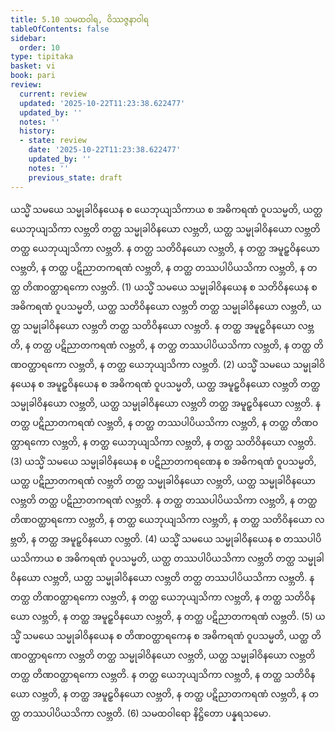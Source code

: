 ```yaml
---
title: 5.10 သမထဝါရ, ဝိဿဇ္ဇနာဝါရ
tableOfContents: false
sidebar:
  order: 10
type: tipitaka
basket: vi
book: pari
review:
  current: review
  updated: '2025-10-22T11:23:38.622477'
  updated_by: ''
  notes: ''
  history:
  - state: review
    date: '2025-10-22T11:23:38.622477'
    updated_by: ''
    notes: ''
    previous_state: draft
---
```



<ReviewStatus review={frontmatter.review} showDetails={true} />

<HypothesisAnnotation frontmatter={frontmatter} />

<DynamicBreadcrumb />

<Division number="305" book="pari" e="ch" v="5" p="193">

<Paragraph number="1321" book="pari">
ယသ္မိံ သမယေ သမ္မုခါဝိနယေန စ ယေဘုယျသိကာယ စ အဓိကရဏံ ဝူပသမ္မတိ, ယတ္ထ ယေဘုယျသိကာ လဗ္ဘတိ တတ္ထ သမ္မုခါဝိနယော လဗ္ဘတိ, ယတ္ထ သမ္မုခါဝိနယော လဗ္ဘတိ တတ္ထ ယေဘုယျသိကာ လဗ္ဘတိ. န တတ္ထ သတိဝိနယော လဗ္ဘတိ, န တတ္ထ အမူဠှဝိနယော လဗ္ဘတိ, န တတ္ထ ပဋိညာတကရဏံ လဗ္ဘတိ, န တတ္ထ တဿပါပိယသိကာ လဗ္ဘတိ, န တတ္ထ တိဏဝတ္ထာရကော လဗ္ဘတိ. (1)
</Paragraph>

<Paragraph number="1322" book="pari">
ယသ္မိံ သမယေ သမ္မုခါဝိနယေန စ သတိဝိနယေန စ အဓိကရဏံ ဝူပသမ္မတိ, ယတ္ထ သတိဝိနယော လဗ္ဘတိ တတ္ထ သမ္မုခါဝိနယော လဗ္ဘတိ, ယတ္ထ သမ္မုခါဝိနယော လဗ္ဘတိ တတ္ထ သတိဝိနယော လဗ္ဘတိ. န တတ္ထ အမူဠှဝိနယော လဗ္ဘတိ, န တတ္ထ ပဋိညာတကရဏံ လဗ္ဘတိ, န တတ္ထ တဿပါပိယသိကာ လဗ္ဘတိ, န တတ္ထ တိဏဝတ္ထာရကော လဗ္ဘတိ, န တတ္ထ ယေဘုယျသိကာ လဗ္ဘတိ. (2)
</Paragraph>

<Paragraph number="1323" book="pari">
ယသ္မိံ သမယေ သမ္မုခါဝိနယေန စ အမူဠှဝိနယေန စ အဓိကရဏံ ဝူပသမ္မတိ, ယတ္ထ အမူဠှဝိနယော လဗ္ဘတိ တတ္ထ သမ္မုခါဝိနယော လဗ္ဘတိ, ယတ္ထ သမ္မုခါဝိနယော လဗ္ဘတိ တတ္ထ အမူဠှဝိနယော လဗ္ဘတိ. န တတ္ထ ပဋိညာတကရဏံ လဗ္ဘတိ, န တတ္ထ တဿပါပိယသိကာ လဗ္ဘတိ, န တတ္ထ တိဏဝတ္ထာရကော လဗ္ဘတိ, န တတ္ထ ယေဘုယျသိကာ လဗ္ဘတိ, န တတ္ထ သတိဝိနယော လဗ္ဘတိ. (3)
</Paragraph>

<Paragraph number="1324" book="pari">
ယသ္မိံ သမယေ သမ္မုခါဝိနယေန စ ပဋိညာတကရဏေန စ အဓိကရဏံ ဝူပသမ္မတိ, ယတ္ထ ပဋိညာတကရဏံ လဗ္ဘတိ တတ္ထ သမ္မုခါဝိနယော လဗ္ဘတိ, ယတ္ထ သမ္မုခါဝိနယော လဗ္ဘတိ တတ္ထ ပဋိညာတကရဏံ လဗ္ဘတိ. န တတ္ထ တဿပါပိယသိကာ လဗ္ဘတိ, န တတ္ထ တိဏဝတ္ထာရကော လဗ္ဘတိ, န တတ္ထ ယေဘုယျသိကာ လဗ္ဘတိ, န တတ္ထ သတိဝိနယော လဗ္ဘတိ, န တတ္ထ အမူဠှဝိနယော လဗ္ဘတိ. (4)
</Paragraph>

<Paragraph number="1325" book="pari">
ယသ္မိံ သမယေ သမ္မုခါဝိနယေန စ တဿပါပိယသိကာယ စ အဓိကရဏံ ဝူပသမ္မတိ, ယတ္ထ တဿပါပိယသိကာ လဗ္ဘတိ တတ္ထ သမ္မုခါဝိနယော လဗ္ဘတိ, ယတ္ထ သမ္မုခါဝိနယော လဗ္ဘတိ တတ္ထ တဿပါပိယသိကာ လဗ္ဘတိ. န တတ္ထ တိဏဝတ္ထာရကော လဗ္ဘတိ, န တတ္ထ ယေဘုယျသိကာ လဗ္ဘတိ, န တတ္ထ သတိဝိနယော လဗ္ဘတိ, န တတ္ထ အမူဠှဝိနယော လဗ္ဘတိ, န တတ္ထ ပဋိညာတကရဏံ လဗ္ဘတိ. (5)
</Paragraph>

<Paragraph number="1326" book="pari">
ယသ္မိံ သမယေ သမ္မုခါဝိနယေန စ တိဏဝတ္ထာရကေန စ အဓိကရဏံ ဝူပသမ္မတိ, ယတ္ထ တိဏဝတ္ထာရကော လဗ္ဘတိ တတ္ထ သမ္မုခါဝိနယော လဗ္ဘတိ, ယတ္ထ သမ္မုခါဝိနယော လဗ္ဘတိ တတ္ထ တိဏဝတ္ထာရကော လဗ္ဘတိ. န တတ္ထ ယေဘုယျသိကာ လဗ္ဘတိ, န တတ္ထ သတိဝိနယော လဗ္ဘတိ, န တတ္ထ အမူဠှဝိနယော လဗ္ဘတိ, န တတ္ထ ပဋိညာတကရဏံ လဗ္ဘတိ, န တတ္ထ တဿပါပိယသိကာ လဗ္ဘတိ. (6)

</Paragraph>
</Division>

<Paragraph number="1327" type="center" book="pari">
သမထဝါရော နိဋ္ဌိတော ပန္နရသမော.
</Paragraph>